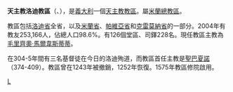 {{Unreferenced|time=2022-05-04T10:55:13+00:00}}
{{Infobox Roman Catholic diocese
|name= 洛迪
|jurisdiction=教區
|latin = Dioecesis Laudensis
|image =Piazza duomo lodi.jpg
|caption = 聖母升天聖巴夏諾主教座堂
|location = [[義大利|義大利]] 
|territory =[[洛迪省|洛迪省]]、[[米蘭省|米蘭省]]、<br>[[帕維亞省|帕維亞省]]、[[克雷莫納省|克雷莫納省]]
|population = 253,166
|rite = [[罗马礼|罗马礼]]
|patron =[[聖巴夏諾|聖巴夏諾]]
|province = 米蘭
|established =4世紀
|cathedral = [[聖母升天聖巴夏諾主教座堂|聖母升天聖巴夏諾主教座堂]]
|co-cathedral =
|leadership = 主教
|website = [http://www.diocesi.lodi.it/ 官方網頁]
|pope = 
|patriarch= 
|metropolitan = 
|ordinary =毛里齊奧·馬爾韋斯蒂蒂
|coadjutor archbishop =
|coadjutor bishop =
|auxiliary =
|emeritus =
}}

'''天主教洛迪教區'''（{{lang-la|Dioecesis Laudensis}}、{{lang-it|Diocesi di Lodi}}），是[[義大利|義大利]]一個[[天主教|天主教]][[教區|教區]]。屬[[天主教米蘭總教區|米蘭總教區]]。

教區包括[[洛迪省|洛迪省]]全省，以及[[米蘭省|米蘭省]]、[[帕維亞省|帕維亞省]]和[[克雷莫納省|克雷莫納省]]的一部分。2004年有教友253,166人，佔總人口98.6%。有126個堂區、司鐸228名。現任教區主教為[[毛里齊奧·馬爾韋斯蒂蒂|毛里齊奧·馬爾韋斯蒂蒂]]。

在304-5年間有三名基督徒在今日的洛迪殉道，而教區首任主教是[[聖巴夏諾|聖巴夏諾]]（374-409）。教區曾在1243年被撤銷，1252年恢復。1575年教區修院啟用。

[[Category:義大利天主教教區|L]]
{{意大利天主教教區}}